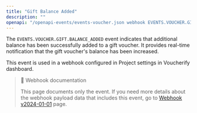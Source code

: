 ```yaml
---
title: "Gift Balance Added"
description: ""
openapi: "/openapi-events/events-voucher.json webhook EVENTS.VOUCHER.GIFT.BALANCE_ADDED"
---
```


The `EVENTS.VOUCHER.GIFT.BALANCE_ADDED` event indicates that additional balance has been successfully added to a gift voucher. It provides real-time notification that the gift voucher's balance has been increased.

This event is used in a webhook configured in Project settings in Voucherify dashboard.

> 📘 Webhook documentation
>
> This page documents only the event. If you need more details about the webhook payload data that includes this event, go to [Webhook v2024-01-01](ref:introduction-to-webhooks "Introduction to webhooks v2024-01-01") page.